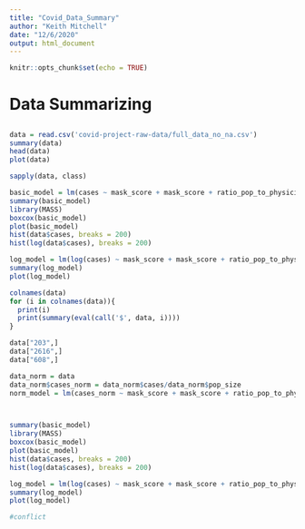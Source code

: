 ```yaml
---
title: "Covid_Data_Summary"
author: "Keith Mitchell"
date: "12/6/2020"
output: html_document
---
```


```r
knitr::opts_chunk$set(echo = TRUE)
```

# Data Summarizing


## 
```r
data = read.csv('covid-project-raw-data/full_data_no_na.csv')
summary(data)
head(data)
plot(data)
```





```r
sapply(data, class)
```


```r
basic_model = lm(cases ~ mask_score + mask_score + ratio_pop_to_physician + unemploy_rate + HS_grad_rate + flu_vacc_. + uninsured + median_income + pop_size + X._rural + life_expectancy + sim_diversity_index, data = data)
summary(basic_model)
library(MASS)
boxcox(basic_model)
plot(basic_model)
hist(data$cases, breaks = 200)
hist(log(data$cases), breaks = 200)
```



```r
log_model = lm(log(cases) ~ mask_score + mask_score + ratio_pop_to_physician + unemploy_rate + HS_grad_rate + flu_vacc_. + uninsured + median_income + pop_size + X._rural + life_expectancy + sim_diversity_index, data = data)
summary(log_model)
plot(log_model)
```



```r
colnames(data)
for (i in colnames(data)){
  print(i)
  print(summary(eval(call('$', data, i))))
}

```


```r
data["203",]
data["2616",]
data["608",]

```





```r
data_norm = data
data_norm$cases_norm = data_norm$cases/data_norm$pop_size
norm_model = lm(cases_norm ~ mask_score + mask_score + ratio_pop_to_physician + unemploy_rate + HS_grad_rate + flu_vacc_. + uninsured + median_income +  X._rural + life_expectancy + sim_diversity_index, data = data)



summary(basic_model)
library(MASS)
boxcox(basic_model)
plot(basic_model)
hist(data$cases, breaks = 200)
hist(log(data$cases), breaks = 200)

```


```r
log_model = lm(log(cases) ~ mask_score + mask_score + ratio_pop_to_physician + unemploy_rate + HS_grad_rate + flu_vacc_. + uninsured + median_income + pop_size + X._rural + life_expectancy + sim_diversity_index, data = data)
summary(log_model)
plot(log_model)

#conflict
```








